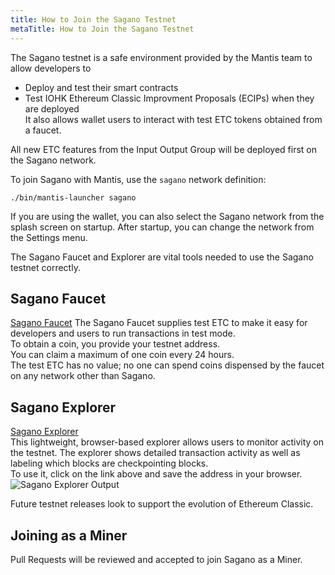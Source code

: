 ```yaml
---
title: How to Join the Sagano Testnet
metaTitle: How to Join the Sagano Testnet
---
```


The Sagano testnet is a safe environment provided by the Mantis team to allow developers to  
 - Deploy and test their smart contracts
 - Test IOHK Ethereum Classic Improvment Proposals (ECIPs) when they are deployed  
 It also allows wallet users to interact with test ETC tokens obtained from a faucet.  

 All new ETC features from the Input Output Group will be deployed first on the Sagano network.

To join Sagano with Mantis, use the `sagano` network definition:

```
./bin/mantis-launcher sagano
```
If you are using the wallet, you can also select the Sagano network from the splash screen on startup. After startup, you can change the network from the Settings menu.  

The Sagano Faucet and Explorer are vital tools needed to use the Sagano testnet correctly.

## Sagano Faucet

[Sagano Faucet](https://mantis-testnet-faucet-web.mantis.ws/) 
The Sagano Faucet supplies test ETC to make it easy for developers and users to run transactions in test mode.  
To obtain a coin, you provide your testnet address.   
You can claim a maximum of one coin every 24 hours.  
The test ETC has no value; no one can spend coins dispensed by the faucet on any network other than Sagano.  

## Sagano Explorer

[Sagano Explorer](https://mantis-testnet-explorer.mantis.ws/)  
This lightweight, browser-based explorer allows users to monitor activity on the testnet. The explorer shows detailed transaction activity as well as labeling which blocks are checkpointing blocks.  
To use it, click on the link above and save the address in your browser.
![Sagano Explorer Output](../images/13-sagano-explorer.png)

Future testnet releases look to support the evolution of  Ethereum Classic.
## Joining as a Miner

Pull Requests will be reviewed and accepted to join Sagano as a Miner.
